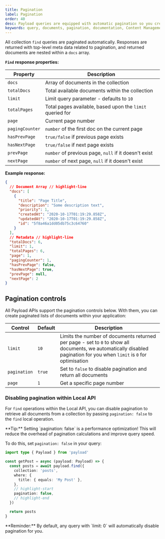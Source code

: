 ```yaml
---
title: Pagination
label: Pagination
order: 40
desc: Payload queries are equipped with automatic pagination so you create paginated lists of documents within your app.
keywords: query, documents, pagination, documentation, Content Management System, cms, headless, javascript, node, react, nextjs
---
```


All collection `find` queries are paginated automatically. Responses are returned with top-level meta data related to pagination, and returned documents are nested within a `docs` array.

**`Find` response properties:**

| Property        | Description                                               |
| --------------- | --------------------------------------------------------- |
| `docs`          | Array of documents in the collection                      |
| `totalDocs`     | Total available documents within the collection           |
| `limit`         | Limit query parameter - defaults to `10`                  |
| `totalPages`    | Total pages available, based upon the `limit` queried for |
| `page`          | Current page number                                       |
| `pagingCounter` | `number` of the first doc on the current page             |
| `hasPrevPage`   | `true/false` if previous page exists                      |
| `hasNextPage`   | `true/false` if next page exists                          |
| `prevPage`      | `number` of previous page, `null` if it doesn't exist     |
| `nextPage`      | `number` of next page, `null` if it doesn't exist         |

**Example response:**

```json
{
  // Document Array // highlight-line
  "docs": [
    {
      "title": "Page Title",
      "description": "Some description text",
      "priority": 1,
      "createdAt": "2020-10-17T01:19:29.858Z",
      "updatedAt": "2020-10-17T01:19:29.858Z",
      "id": "5f8a46a1dd05db75c3c64760"
    }
  ],
  // Metadata // highlight-line
  "totalDocs": 6,
  "limit": 1,
  "totalPages": 6,
  "page": 1,
  "pagingCounter": 1,
  "hasPrevPage": false,
  "hasNextPage": true,
  "prevPage": null,
  "nextPage": 2
}
```

## Pagination controls

All Payload APIs support the pagination controls below. With them, you can create paginated lists of documents within your application:

| Control      | Default | Description                                                                                                                                                            |
| ------------ | ------- | ---------------------------------------------------------------------------------------------------------------------------------------------------------------------- |
| `limit`      | `10`    | Limits the number of documents returned per page - set to `0` to show all documents, we automatically disabled pagination for you when `limit` is `0` for optimisation |
| `pagination` | `true`  | Set to `false` to disable pagination and return all documents                                                                                                          |
| `page`       | `1`     | Get a specific page number                                                                                                                                             |

### Disabling pagination within Local API

For `find` operations within the Local API, you can disable pagination to retrieve all documents from a collection by passing `pagination: false` to the `find` local operation.

<Banner type="success">
  **Tip:** Setting `pagination: false` is a performance optimization! This will
  reduce the overhead of pagination calculations and improve query speed.
</Banner>

To do this, set `pagination: false` in your query:

```ts
import type { Payload } from 'payload'

const getPost = async (payload: Payload) => {
  const posts = await payload.find({
    collection: 'posts',
    where: {
      title: { equals: 'My Post' },
    },
    // highlight-start
    pagination: false,
    // highlight-end
  })

  return posts
}
```

<Banner type="warning">
  **Reminder:** By default, any query with `limit: 0` will automatically disable
  pagination for you.
</Banner>
